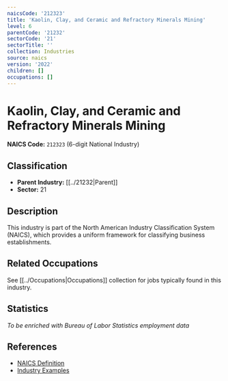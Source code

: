 ```yaml
---
naicsCode: '212323'
title: 'Kaolin, Clay, and Ceramic and Refractory Minerals Mining'
level: 6
parentCode: '21232'
sectorCode: '21'
sectorTitle: ''
collection: Industries
source: naics
version: '2022'
children: []
occupations: []
---
```

# Kaolin, Clay, and Ceramic and Refractory Minerals Mining

**NAICS Code:** `212323` (6-digit National Industry)

## Classification

- **Parent Industry:** [[../21232|Parent]]
- **Sector:** 21

## Description

This industry is part of the North American Industry Classification System (NAICS), which provides a uniform framework for classifying business establishments.

## Related Occupations

See [[../Occupations|Occupations]] collection for jobs typically found in this industry.

## Statistics

*To be enriched with Bureau of Labor Statistics employment data*

## References

- [NAICS Definition](https://www.census.gov/naics/)
- [Industry Examples](https://www.census.gov/naics/2022NAICS/)
